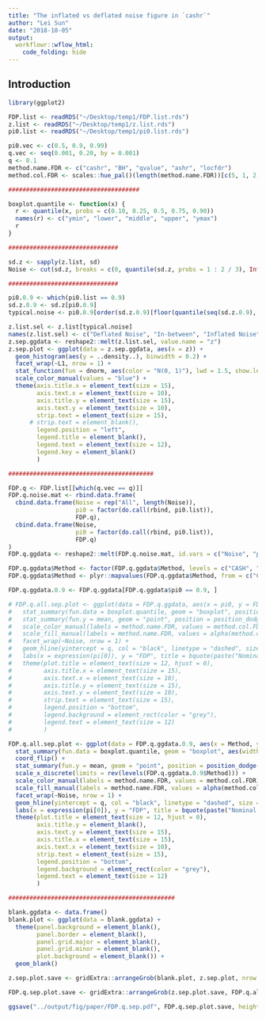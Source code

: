 ```yaml
---
title: "The inflated vs deflated noise figure in `cashr`"
author: "Lei Sun"
date: "2018-10-05"
output:
  workflowr::wflow_html:
    code_folding: hide
---
```


## Introduction

```r
library(ggplot2)
```

```r
FDP.list <- readRDS("~/Desktop/temp1/FDP.list.rds")
z.list <- readRDS("~/Desktop/temp1/z.list.rds")
pi0.list <- readRDS("~/Desktop/temp1/pi0.list.rds")
```

```r
pi0.vec <- c(0.5, 0.9, 0.99)
q.vec <- seq(0.001, 0.20, by = 0.001)
q <- 0.1
method.name.FDR <- c("cashr", "BH", "qvalue", "ashr", "locfdr")
method.col.FDR <- scales::hue_pal()(length(method.name.FDR))[c(5, 1, 2, 4, 3)]

#####################################

boxplot.quantile <- function(x) {
  r <- quantile(x, probs = c(0.10, 0.25, 0.5, 0.75, 0.90))
  names(r) <- c("ymin", "lower", "middle", "upper", "ymax")
  r
}

###############################

sd.z <- sapply(z.list, sd)
Noise <- cut(sd.z, breaks = c(0, quantile(sd.z, probs = 1 : 2 / 3), Inf), labels = c("Deflated Noise", "In-between", "Inflated Noise"))

###############################

pi0.0.9 <- which(pi0.list == 0.9)
sd.z.0.9 <- sd.z[pi0.0.9]
typical.noise <- pi0.0.9[order(sd.z.0.9)[floor(quantile(seq(sd.z.0.9), c(0.15, 0.5, 0.91)))]]

z.list.sel <- z.list[typical.noise]
names(z.list.sel) <- c("Deflated Noise", "In-between", "Inflated Noise")
z.sep.ggdata <- reshape2::melt(z.list.sel, value.name = "z")
z.sep.plot <- ggplot(data = z.sep.ggdata, aes(x = z)) +
  geom_histogram(aes(y = ..density..), binwidth = 0.2) +
  facet_wrap(~L1, nrow = 1) +
  stat_function(fun = dnorm, aes(color = "N(0, 1)"), lwd = 1.5, show.legend = TRUE) +
  scale_color_manual(values = "blue") +
  theme(axis.title.x = element_text(size = 15),
        axis.text.x = element_text(size = 10),
        axis.title.y = element_text(size = 15),
        axis.text.y = element_text(size = 10),
        strip.text = element_text(size = 15),
      # strip.text = element_blank(),
        legend.position = "left",
        legend.title = element_blank(),
        legend.text = element_text(size = 12),
        legend.key = element_blank()
        )

#########################################

FDP.q <- FDP.list[[which(q.vec == q)]]
FDP.q.noise.mat <- rbind.data.frame(
  cbind.data.frame(Noise = rep("All", length(Noise)),
                   pi0 = factor(do.call(rbind, pi0.list)),
                   FDP.q),
  cbind.data.frame(Noise,
                   pi0 = factor(do.call(rbind, pi0.list)),
                   FDP.q)
)
FDP.q.ggdata <- reshape2::melt(FDP.q.noise.mat, id.vars = c("Noise", "pi0"), variable.name = "Method", value.name = "FDP")

FDP.q.ggdata$Method <- factor(FDP.q.ggdata$Method, levels = c("CASH", "BHq", "qvalue", "ASH", "locfdr"))
FDP.q.ggdata$Method <- plyr::mapvalues(FDP.q.ggdata$Method, from = c("CASH", "BHq", "qvalue", "ASH", "locfdr"), to = c("cashr", "BH", "qvalue", "ashr", "locfdr"))

FDP.q.ggdata.0.9 <- FDP.q.ggdata[FDP.q.ggdata$pi0 == 0.9, ]

# FDP.q.all.sep.plot <- ggplot(data = FDP.q.ggdata, aes(x = pi0, y = FDP, fill = Method, color = Method)) +
#   stat_summary(fun.data = boxplot.quantile, geom = "boxplot", position = "dodge") +
#   stat_summary(fun.y = mean, geom = "point", position = position_dodge(width = 0.9), show.legend = TRUE) +
#   scale_color_manual(labels = method.name.FDR, values = method.col.FDR) +
#   scale_fill_manual(labels = method.name.FDR, values = alpha(method.col.FDR, 0.35)) +
#   facet_wrap(~Noise, nrow = 1) +
#   geom_hline(yintercept = q, col = "black", linetype = "dashed", size = 1) +
#   labs(x = expression(pi[0]), y = "FDP", title = bquote(paste("Nominal FDR = ", .(q)))) +
#   theme(plot.title = element_text(size = 12, hjust = 0),
#         axis.title.x = element_text(size = 15),
#         axis.text.x = element_text(size = 10),
#         axis.title.y = element_text(size = 15),
#         axis.text.y = element_text(size = 10),
#         strip.text = element_text(size = 15),
#         legend.position = "bottom",
#         legend.background = element_rect(color = "grey"),
#         legend.text = element_text(size = 12)
#         )

FDP.q.all.sep.plot <- ggplot(data = FDP.q.ggdata.0.9, aes(x = Method, y = FDP, fill = Method, color = Method)) +
  stat_summary(fun.data = boxplot.quantile, geom = "boxplot", aes(width = 0.5), position = position_dodge(), show.legend = FALSE) +
  coord_flip() +
  stat_summary(fun.y = mean, geom = "point", position = position_dodge(width = 0.9), show.legend = FALSE) +
  scale_x_discrete(limits = rev(levels(FDP.q.ggdata.0.9$Method))) +
  scale_color_manual(labels = method.name.FDR, values = method.col.FDR) +
  scale_fill_manual(labels = method.name.FDR, values = alpha(method.col.FDR, 0.35)) +
  facet_wrap(~Noise, nrow = 1) +
  geom_hline(yintercept = q, col = "black", linetype = "dashed", size = 1) +
  labs(x = expression(pi[0]), y = "FDP", title = bquote(paste("Nominal FDR = ", .(q), " (", g[1], " is Gaussian; ", pi[0] == 0.9, ")"))) +
  theme(plot.title = element_text(size = 12, hjust = 0),
        axis.title.y = element_blank(),
        axis.text.y = element_text(size = 15),
        axis.title.x = element_text(size = 15),
        axis.text.x = element_text(size = 10),
        strip.text = element_text(size = 15),
        legend.position = "bottom",
        legend.background = element_rect(color = "grey"),
        legend.text = element_text(size = 12)
        )

###############################################

blank.ggdata <- data.frame()
blank.plot <- ggplot(data = blank.ggdata) +
  theme(panel.background = element_blank(),
        panel.border = element_blank(),
        panel.grid.major = element_blank(),
        panel.grid.minor = element_blank(),
        plot.background = element_blank()) +
  geom_blank()

z.sep.plot.save <- gridExtra::arrangeGrob(blank.plot, z.sep.plot, nrow = 1, widths = c(0.55, 3.5))

FDP.q.sep.plot.save <- gridExtra::arrangeGrob(z.sep.plot.save, FDP.q.all.sep.plot, heights = c(1, 1.2))

ggsave("../output/fig/paper/FDP.q.sep.pdf", FDP.q.sep.plot.save, height = 5, width = 10)
```


